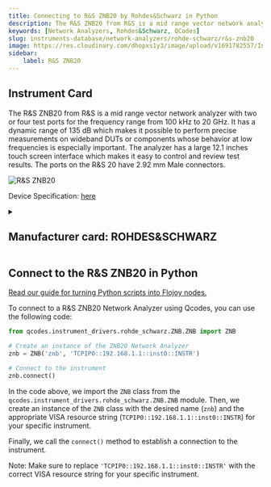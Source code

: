 ```yaml
---
title: Connecting to R&S ZNB20 by Rohdes&Schwarz in Python
description: The R&S ZNB20 from R&S is a mid range vector network analyzer with two or four test ports for the frequency range from 100 kHz to 20 GHz. It has a dynamic range of 135 dB which makes it possible to perform precise measurements on wideband DUTs or components whose behavior at low frequencies is especially important. The analyzer has a large 12.1 inches touch screen interface which makes it easy to control and review test results. The ports on the R&S 20 have 2.92 mm Male connectors.
keywords: [Network Analyzers, Rohdes&Schwarz, QCodes] 
slug: instruments-database/network-analyzers/rohde-schwarz/r&s-znb20 
image: https://res.cloudinary.com/dhopxs1y3/image/upload/v1691782557/Instruments/Network%20Analyzer/RS-ZNB20/RS-ZNB20.webp
sidebar:
    label: R&S ZNB20 
---
```



## Instrument Card

The R&S ZNB20 from R&S is a mid range vector network analyzer with two or four test ports for the frequency range from 100 kHz to 20 GHz. It has a dynamic range of 135 dB which makes it possible to perform precise measurements on wideband DUTs or components whose behavior at low frequencies is especially important. The analyzer has a large 12.1 inches touch screen interface which makes it easy to control and review test results. The ports on the R&S 20 have 2.92 mm Male connectors.

![R&S ZNB20](https://res.cloudinary.com/dhopxs1y3/image/upload/v1691782557/Instruments/Network%20Analyzer/RS-ZNB20/RS-ZNB20.webp)

Device Specification: [here](https://www.testequipmenthq.com/datasheets/Rohde-Schwarz-ZNB20-Datasheet.pdf)

<details style={{ marginTop: "15px"}}>
<summary><h2 style={{display:'inline'}}>Manufacturer card: ROHDES&SCHWARZ</h2></summary>

![ROHDES&SCHWARZ](https://res.cloudinary.com/dhopxs1y3/image/upload/v1692806194/Instruments/Vendor%20Logos/RohdeSchwarz.png)

Rohde & Schwarz GmbH & Co KG is an international electronics group specializing in the fields of electronic test equipment, broadcast & media, cybersecurity, radiomonitoring and radiolocation, and radiocommunication.

- Headquarters: Munich, Germany
- Yearly Revenue (millions, USD): 2500
- Vendor Website: [here](https://www.rohde-schwarz.com/ca/home_48230.html)

</details>


<FeaturedInstrumentVideo category="NETWORK_ANALYZERS" />

## Connect to the R&S ZNB20 in Python

[Read our guide for turning Python scripts into Flojoy nodes.](https://docs.flojoy.ai/contribution/blocks/custom-flojoy-block/)



<Tabs>
<TabItem value="Flojoy" label="Flojoy" className="flojoy-instrument-tabs">

<SectionsCard category="NETWORK_ANALYZERS" manufacturer="Rohdes&Schwarz"></SectionsCard>

</TabItem>
<TabItem value="QCodes" label="QCodes">

To connect to a R&S ZNB20 Network Analyzer using Qcodes, you can use the following code:

```python
from qcodes.instrument_drivers.rohde_schwarz.ZNB.ZNB import ZNB

# Create an instance of the ZNB20 Network Analyzer
znb = ZNB('znb', 'TCPIP0::192.168.1.1::inst0::INSTR')

# Connect to the instrument
znb.connect()
```

In the code above, we import the `ZNB` class from the `qcodes.instrument_drivers.rohde_schwarz.ZNB.ZNB` module. Then, we create an instance of the `ZNB` class with the desired name (`znb`) and the appropriate VISA resource string (`TCPIP0::192.168.1.1::inst0::INSTR`) for your specific instrument.

Finally, we call the `connect()` method to establish a connection to the instrument.

Note: Make sure to replace `'TCPIP0::192.168.1.1::inst0::INSTR'` with the correct VISA resource string for your specific instrument.

</TabItem>
</Tabs>
